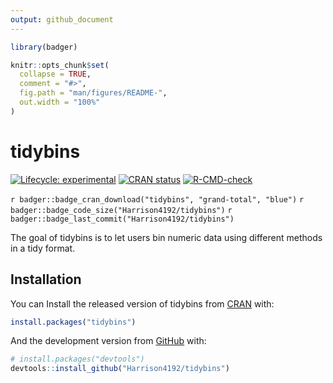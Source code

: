 ```yaml
---
output: github_document
---
```


<!-- README.md is generated from README.Rmd. Please edit that file -->

```r
library(badger)

knitr::opts_chunk$set(
  collapse = TRUE,
  comment = "#>",
  fig.path = "man/figures/README-",
  out.width = "100%"
)
```

# tidybins

<!-- badges: start -->
[![Lifecycle: experimental](https://img.shields.io/badge/lifecycle-experimental-orange.svg)](https://lifecycle.r-lib.org/articles/stages.html)
[![CRAN status](https://www.r-pkg.org/badges/version/tidybins)](https://CRAN.R-project.org/package=tidybins)
[![R-CMD-check](https://github.com/Harrison4192/tidybins/workflows/R-CMD-check/badge.svg)](https://github.com/Harrison4192/tidybins/actions)

`r badger::badge_cran_download("tidybins", "grand-total", "blue")`
`r badger::badge_code_size("Harrison4192/tidybins")`
`r badger::badge_last_commit("Harrison4192/tidybins")`
<!-- badges: end -->

The goal of tidybins is to let users bin numeric data using different methods in a tidy format.

## Installation

You can Install the released version of tidybins from [CRAN](https://CRAN.R-project.org) with:

``` r
install.packages("tidybins")
```

And the development version from [GitHub](https://github.com/) with:

``` r
# install.packages("devtools")
devtools::install_github("Harrison4192/tidybins")
```
